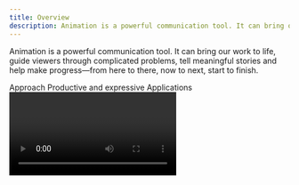 ```yaml
---
title: Overview
description: Animation is a powerful communication tool. It can bring our work to life, guide viewers through complicated problems, tell meaningful stories and help make progress—from here to there, now to next, start to finish.
---
```


<PageDescription>

Animation is a powerful communication tool. It can bring our work to life, guide viewers through complicated problems, tell meaningful stories and help make progress—from here to there, now to next, start to finish.

</PageDescription>

<AnchorLinks>
  <AnchorLink>Approach</AnchorLink>
  <AnchorLink>Productive and expressive</AnchorLink>
  <AnchorLink>Applications</AnchorLink>
</AnchorLinks>

<Video vimeoId="425895830" />

## Approach

*How* we communicate through animation is just as important as *what* we communicate. Every element we set in motion is an extension of our voice—it must serve a purpose, embody precision and communicate clearly. No matter the format or subject matter, these themes are universal when correctly capturing our tone and approach to motion.

<!-- Container div for margin-top spacing -->
<div>
<Row class="narrativeTable">

<Column colLg={4} noGutter>

### Effective

</Column>

<Column colLg={8} noGutter>

Animation at IBM amplifies the meaning inherent in any design. It doesn’t obscure or distract. Motion is uniquely effective in its capacity to explain ideas sequentially and rapidly refocus on what’s important. Endeavor to capture attention through action, demonstrate function and process with compelling performances, and break down complex ideas into digestible steps that progressively build toward understanding.

</Column>

</Row>

<Row class="narrativeTable">

<Column colLg={4} noGutter>

### Concise

</Column>

<Column colLg={8} noGutter>

Consider the scope of your story. Define the message and craft your animation to be straightforward and succinct in how it conveys that message. Respect the viewer’s time and attention by communicating both promptly and clearly and with an expertise that answers questions in advance.

</Column>

</Row>

<Row class="narrativeTable">

<Column colLg={4} noGutter>

### Simple

</Column>

<Column colLg={8} noGutter>

Animate only what’s vital. Needless flourishes or overcomplicated actions without clear reason have no place in our animations. The essential elements within a design should be animated to move with restraint—enough to effectively demonstrate function and purpose while avoiding gratuitous decoration and overexaggeration. Often the simplest solution is the most elegant and correct one.

</Column>

</Row>

<Row class="narrativeTable">

<Column colLg={4} noGutter>

### Engineered

</Column>

<Column colLg={8} noGutter>

Any animation at IBM begins with a clear goal in mind and, much like our approach to design itself, should be finely engineered, precise and produced with confidence. This meticulous attention to detail is vital to establishing a consistent attitude and tone of motion in everything we create.

</Column>

</Row>
</div>

## Productive and expressive

Our approach to animation is guided by two essential types of motion: productive and expressive. The distinct impression created by each type offers a clear means of creating contrast, but also a sense of cooperation—man and machine, organic and engineered.

<Video
  poster="/images/animation/animation-overview-pe-poster.png"
  src="/videos/animation/animation-overview-pe.mp4"
/>

### Types

Productive and expressive motion each evoke a particular tone that’s identifiably IBM:

– &nbsp;&nbsp;*Productive* motion leans toward efficiency and responsiveness.<br/>
– &nbsp;&nbsp;*Expressive* motion is enthusiastic and vibrant.

While there are countless ways to interpret and depict either type, they also serve as the foundation of an animation vocabulary, a shorthand to describe how an object should move, the feeling it should evoke.

While there’s no  specific formula for creating motion, it’s the rationale behind choosing to apply each type that’s important. Each type on its own is useful, but they’re greater together.

### Harmony

Our animation is at its best when the conversation between productive and expressive motion is clearly apparent. Each type has an important role to play in a piece, and the push and pull between the two provide a compelling contrast, bringing a nuanced personality to each element in motion. 

Beyond how each individual element is influenced by either type—or the interplay between them—every piece of animation can similarly benefit by being weighted toward either productive or expressive motion as a whole.

### Tone

Using either productive or expressive motion alone will inherently create different impressions. For example, productive elements may appear professional, confident, smart and efficient.

Thinking in expressive and productive terms opens a broad range of tone. Our motion toolbox can evoke everything from cheerful and lighthearted to forthright and reserved while steering clear of the silly or overly dramatic.

## Applications

Our point of view can be applied to any narrative in every style; from simple to complex, ambient loop to feature brand film.

### Illustration

<Row className="gallery-row-padding">

<Column colMd={6} colLg={8}>

![Watson illustration](./images/overview/animation-illustration.png)

</Column>

</Row>

<Row className="resource-card-group">
<Column colMd={4} colLg={4} noGutterSm>
    <ResourceCard
      subTitle="Line style"
      href="https://www.ibm.com/design/language/illustration/line-style/usage#animation"
      >

![Bee Icon](../images/bee.png)

</ResourceCard>
</Column>
<Column colMd={4} colLg={4} noGutterSm>
    <ResourceCard
      subTitle="Flat style"
      href="https://www.ibm.com/design/language/illustration/flat-style/usage#animation"
      >

![Bee Icon](../images/bee.png)

  </ResourceCard>
</Column>
<Column colMd={4} colLg={4} noGutterSm>
    <ResourceCard
      subTitle="Isomteric style"
      href="https://www.ibm.com/design/language/illustration/isometric-style/usage#animation"
      >

![Bee Icon](../images/bee.png)

  </ResourceCard>
</Column>
</Row>

### User interface

Our point of view can be applied to any narrative in every style; from simple to complex, ambient loop to feature brand film.

<Row className="gallery-row-padding">

<Column colMd={6} colLg={8}>

![Watson user interface](./images/overview/animation-watson-demo.png)

</Column>

</Row>

<Row className="resource-card-group">
<Column colMd={4} colLg={4} noGutterSm>
  <ResourceCard
    subTitle="Motion in UI"
    href="https://www.carbondesignsystem.com/guidelines/motion/basics"
    >

![carbon Icon](../images/carbon.png)

</ResourceCard>
</Column>
</Row>